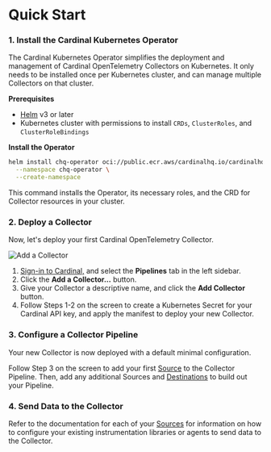 # Quick Start

### 1. Install the Cardinal Kubernetes Operator

The Cardinal Kubernetes Operator simplifies the deployment and management of Cardinal OpenTelemetry Collectors on Kubernetes. It only needs to be installed once per Kubernetes cluster, and can manage multiple Collectors on that cluster.

**Prerequisites**

- [Helm](https://helm.sh) v3 or later
- Kubernetes cluster with permissions to install `CRDs`, `ClusterRoles`, and `ClusterRoleBindings`

**Install the Operator**

```sh copy
helm install chq-operator oci://public.ecr.aws/cardinalhq.io/cardinalhq-operator \
  --namespace chq-operator \
  --create-namespace
```

This command installs the Operator, its necessary roles, and the CRD for Collector resources in your cluster.

### 2. Deploy a Collector

Now, let's deploy your first Cardinal OpenTelemetry Collector.

![Add a Collector](/add_collector.png)

1. [Sign-in to Cardinal,](https://app.cardinalhq.io) and select the **Pipelines** tab in the left sidebar.
2. Click the **Add a Collector...** button.
3. Give your Collector a descriptive name, and click the **Add Collector** button.
4. Follow Steps 1-2 on the screen to create a Kubernetes Secret for your Cardinal API key, and apply the manifest to deploy your new Collector.

### 3. Configure a Collector Pipeline

Your new Collector is now deployed with a default minimal configuration.

Follow Step 3 on the screen to add your first [Source](./pipelines/sources) to the Collector Pipeline. Then, add any additional Sources and [Destinations](./pipelines/destinations) to build out your Pipeline.

### 4. Send Data to the Collector

Refer to the documentation for each of your [Sources](./pipelines/sources) for information on how to configure your existing instrumentation libraries or agents to send data to the Collector.
